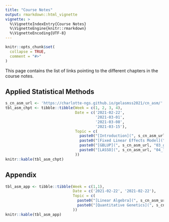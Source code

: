 ```yaml
---
title: "Course Notes"
output: rmarkdown::html_vignette
vignette: >
  %\VignetteIndexEntry{Course Notes}
  %\VignetteEngine{knitr::rmarkdown}
  %\VignetteEncoding{UTF-8}
---
```


```r
knitr::opts_chunk$set(
  collapse = TRUE,
  comment = "#>"
)
```

This page contains the list of links pointing to the different chapters in the course notes. 

## Applied Statistical Methods

```r
s_cn_asm_url <- 'https://charlotte-ngs.github.io/gelasmss2021/cn_asm/'
tbl_asm_chpt <- tibble::tibble(Week = c(1, 2, 3, 4),
                               Date = c('2021-02-22',
                                        '2021-03-01',
                                        '2021-03-08',
                                        '2021-03-15'),
                               Topic = c(
                                 paste0("[Introduction](", s_cn_asm_url, "01_intro.pdf)", collapse = ""),
                                 paste0("[Fixed Linear Effects Model](", s_cn_asm_url, "02_flem.pdf)", collapse = ''),
                                 paste0("[GBLUP](", s_cn_asm_url, "03_gblup.pdf)", collapse = ''),
                                 paste0("[LASSO](", s_cn_asm_url, "04_lasso.pdf)", collapse = '')
                               ))
knitr::kable(tbl_asm_chpt)
```


## Appendix

```r
tbl_asm_app <- tibble::tibble(Week = c(1,1),
                              Date = c('2021-02-22', '2021-02-22'),
                              Topic = c(
                                paste0("[Linear Algebra](", s_cn_asm_url, "91_app_lin_alg.pdf)", collapse = ""),
                                paste0("[Quantitative Genetics](", s_cn_asm_url, "92_app_qg.pdf)", collapse = "")
                              ))
knitr::kable(tbl_asm_app)
```

